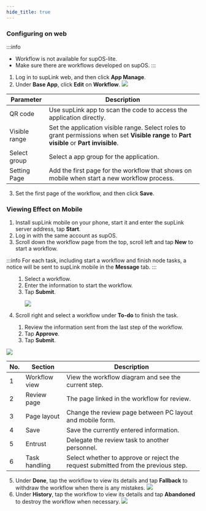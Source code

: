 ```yaml
---
hide_title: true
---
```


### Configuring on web
:::info
- Workflow is not available for supOS-lite.
- Make sure there are workflows developed on supOS.
:::

1. Log in to supLink web, and then click **App Manage**.
2. Under **Base App**, click **Edit** on **Workflow**.
![](https://wordpressfreezonex.oss-accelerate.aliyuncs.com/supLink/31.png)

<table>
    <thead>
      <tr>
        <th>Parameter</th>
        <th>Description</th>
      </tr>
    </thead>
    <tbody>
    <tr>
        <td>QR code</td>
        <td>Use supLink app to scan the code to access the application directly.</td>
      </tr>
      <tr>
        <td>Visible range</td>
        <td>Set the application visible range. Select roles to grant permissions when set <b>Visible range</b> to <b>Part visible</b> or <b>Part invisible</b>.</td>
      </tr>
      <tr>
        <td>Select group</td>
        <td>Select a app group for the application.</td>
      </tr>
      <tr>
        <td>Setting Page</td>
        <td>Add the first page for the workflow that shows on mobile when start a new workflow process.</td>
      </tr>
    </tbody>
</table>

3. Set the first page of the workflow, and then click **Save**.

### Viewing Effect on Mobile

1. Install supLink mobile on your phone, start it and enter the supLink server address, tap **Start**.
2. Log in with the same account as supOS.
3. Scroll down the workflow page from the top, scroll left and tap **New** to start a workflow.

:::info
For each task, including start a workflow and finish node tasks, a notice will be sent to supLink mobile in the **Message** tab.
:::

<ol>
<ol>
<li>Select a workflow.</li>
<li>Enter the information to start the workflow.</li>
<li>Tap <b>Submit</b>.

![](https://wordpressfreezonex.oss-accelerate.aliyuncs.com/supLink/32.png)

</li>
</ol>
</ol>

4. Scroll right and select a workflow under **To-do** to finish the task.

<ol>
<ol>
<li>Review the information sent from the last step of the workflow.</li>
<li>Tap <b>Approve</b>.</li>
<li>Tap <b>Submit</b>.</li>
</ol>
</ol>

![](https://wordpressfreezonex.oss-accelerate.aliyuncs.com/supLink/33.png)

<table>
    <thead>
      <tr>
        <th>No.</th>
        <th>Section</th>
        <th>Description</th>
      </tr>
    </thead>
    <tbody>
      <tr>
      <td>1</td>
        <td>Workflow view</td>
        <td>View the workflow diagram and see the current step.</td>
      </tr>
      <tr>
      <td>2</td>
        <td>Review page</td>
        <td>The page linked in the workflow for review.</td>
      </tr>
      <tr>
      <td>3</td>
        <td>Page layout</td>
        <td>Change the review page between PC layout and mobile form.</td>
      </tr>
      <tr>
      <td>4</td>
        <td>Save</td>
        <td>Save the currently entered information.</td>
      </tr>
      <tr>
      <td>5</td>
        <td>Entrust</td>
        <td>Delegate the review task to another personnel.</td>
      </tr>
      <tr>
      <td>6</td>
        <td>Task handling</td>
        <td>Select whether to approve or reject the request submitted from the previous step.</td>
      </tr>
    </tbody>
</table>

5. Under **Done**, tap the workflow to view its details and tap **Fallback** to withdraw the workflow when there is any mistakes.
![](https://wordpressfreezonex.oss-accelerate.aliyuncs.com/supLink/34.png)
6. Under **History**, tap the workflow to view its details and tap **Abandoned** to destroy the workflow when necessary.
![](https://wordpressfreezonex.oss-accelerate.aliyuncs.com/supLink/35.png)


